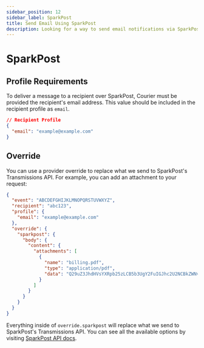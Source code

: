 ```yaml
---
sidebar_position: 12
sidebar_label: SparkPost
title: Send Email Using SparkPost
description: Looking for a way to send email notifications via SparkPost? This step-by-step tutorial will show you how to integrate SparkPost's API the easy way.
---
```


# SparkPost

## Profile Requirements

To deliver a message to a recipient over SparkPost, Courier must be provided the recipient's email address. This value should be included in the recipient profile as `email`.

```json title=JSON
// Recipient Profile
{
  "email": "example@example.com"
}
```

## Override

You can use a provider override to replace what we send to SparkPost's Transmissions API. For example, you can add an attachment to your request:

```json title=JSON
{
  "event": "ABCDEFGHIJKLMNOPQRSTUVWXYZ",
  "recipient": "abc123",
  "profile": {
    "email": "example@example.com"
  },
  "override": {
    "sparkpost": {
      "body": {
        "content": {
          "attachments": [
            {
              "name": "billing.pdf",
              "type": "application/pdf",
              "data": "Q29uZ3JhdHVsYXRpb25zLCB5b3UgY2FuIGJhc2U2NCBkZWNvZGUh"
            }
          ]
        }
      }
    }
  }
}
```

Everything inside of `override.sparkpost` will replace what we send to SparkPost's Transmissions API. You can see all the available options by visiting [SparkPost API docs](https://developers.sparkpost.com/api/transmissions/#header-request-body).
